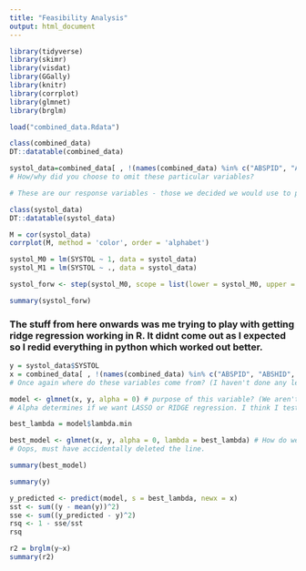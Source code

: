 ```yaml
---
title: "Feasibility Analysis"
output: html_document
---
```



```r
library(tidyverse)
library(skimr)
library(visdat)
library(GGally)
library(knitr)
library(corrplot)
library(glmnet)
library(brglm)

load("combined_data.Rdata")
```

```r
class(combined_data)
DT::datatable(combined_data)
```

```r
systol_data=combined_data[ , !(names(combined_data) %in% c("ABSPID", "ABSHID", "BMISC", "HCHOLBC", "CHOLRESB", "CHOLNTR", "HDLCHREB", "LDLNTR", "LDLRESB", "DIASTOL", "HSUGBC", "BMR", "EIBMR1", "EIBMR2"))]
# How/why did you choose to omit these particular variables?

# These are our response variables - those we decided we would use to predict cardiovascular health with. If I don't remove them, they'd become predictor variables in the linear models I use later on. 

class(systol_data)
DT::datatable(systol_data)
```

```r
M = cor(systol_data)
corrplot(M, method = 'color', order = 'alphabet') 
```


```r
systol_M0 = lm(SYSTOL ~ 1, data = systol_data)
systol_M1 = lm(SYSTOL ~ ., data = systol_data)
```

```r
systol_forw <- step(systol_M0, scope = list(lower = systol_M0, upper = systol_M1), direction = "forward", k = 2, trace = 0)

summary(systol_forw)
```

### The stuff from here onwards was me trying to play with getting ridge regression working in R. It didnt come out as I expected so I redid everything in python which worked out better.

```r

y = systol_data$SYSTOL
x = combined_data[ , !(names(combined_data) %in% c("ABSPID", "ABSHID", "BMISC", "SYSTOL", "HCHOLBC", "CHOLRESB", "CHOLNTR", "HDLCHREB", "LDLNTR", "LDLRESB", "DIASTOL", "HSUGBC", "BMR", "EIBMR1", "EIBMR2"))]
# Once again where do these variables come from? (I haven't done any lectures yet, is this concept from it?)

model <- glmnet(x, y, alpha = 0) # purpose of this variable? (We aren't using it anywhere)
# Alpha determines if we want LASSO or RIDGE regression. I think I tested ridge regression here.

best_lambda = model$lambda.min

best_model <- glmnet(x, y, alpha = 0, lambda = best_lambda) # How do we find this best_lambda? 
# Oops, must have accidentally deleted the line. 

summary(best_model)
```

```r
summary(y)
```

```r
y_predicted <- predict(model, s = best_lambda, newx = x)
sst <- sum((y - mean(y))^2)
sse <- sum((y_predicted - y)^2)
rsq <- 1 - sse/sst
rsq
```
```r
r2 = brglm(y~x)
summary(r2)
```

